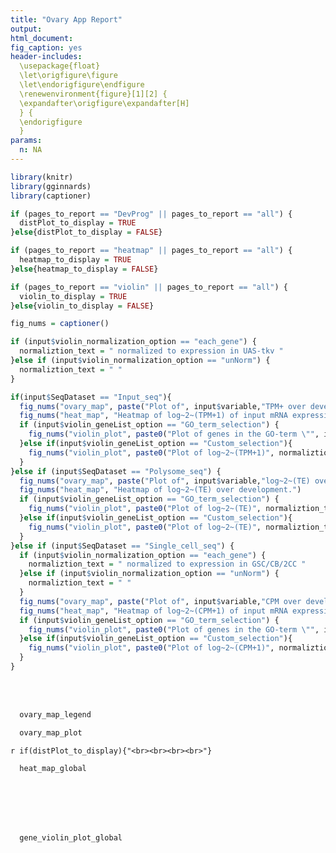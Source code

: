 ```yaml
---
title: "Ovary App Report"
output:
html_document:
fig_caption: yes
header-includes:
  \usepackage{float}
  \let\origfigure\figure
  \let\endorigfigure\endfigure
  \renewenvironment{figure}[1][2] {
  \expandafter\origfigure\expandafter[H]
  } {
  \endorigfigure
  }
params:
  n: NA
---
```


```r
library(knitr)
library(gginnards)
library(captioner)

if (pages_to_report == "DevProg" || pages_to_report == "all") {
  distPlot_to_display = TRUE
}else{distPlot_to_display = FALSE}

if (pages_to_report == "heatmap" || pages_to_report == "all") {
  heatmap_to_display = TRUE
}else{heatmap_to_display = FALSE}

if (pages_to_report == "violin" || pages_to_report == "all") {
  violin_to_display = TRUE
}else{violin_to_display = FALSE}

fig_nums = captioner()

if (input$violin_normalization_option == "each_gene") {
  normaliztion_text = " normalized to expression in UAS-tkv "
}else if (input$violin_normalization_option == "unNorm") {
  normaliztion_text = " "
}

if(input$SeqDataset == "Input_seq"){
  fig_nums("ovary_map", paste("Plot of", input$variable,"TPM+ over development."))
  fig_nums("heat_map", "Heatmap of log~2~(TPM+1) of input mRNA expression over development.")
  if (input$violin_geneList_option == "GO_term_selection") {
    fig_nums("violin_plot", paste0("Plot of genes in the GO-term \"", input$GO_term,"\" over development representing log~2~(TPM+1)", normaliztion_text ,"of input mRNA"))
  }else if(input$violin_geneList_option == "Custom_selection"){
    fig_nums("violin_plot", paste0("Plot of log~2~(TPM+1)", normaliztion_text, "of a custom gene group over development of input mRNA expression"))
  }
}else if (input$SeqDataset == "Polysome_seq") {
  fig_nums("ovary_map", paste("Plot of", input$variable,"log~2~(TE) over development."))
  fig_nums("heat_map", "Heatmap of log~2~(TE) over development.")
  if (input$violin_geneList_option == "GO_term_selection") {
    fig_nums("violin_plot", paste0("Plot of log~2~(TE)", normaliztion_text, "of genes in the GO-term \"", input$GO_term, "\" over development."))
  }else if(input$violin_geneList_option == "Custom_selection"){
    fig_nums("violin_plot", paste0("Plot of log~2~(TE)", normaliztion_text, "of a custom gene group over development."))
  }
}else if (input$SeqDataset == "Single_cell_seq") {
  if (input$violin_normalization_option == "each_gene") {
    normaliztion_text = " normalized to expression in GSC/CB/2CC "
  }else if (input$violin_normalization_option == "unNorm") {
    normaliztion_text = " "
  }
  fig_nums("ovary_map", paste("Plot of", input$variable,"CPM over development."))
  fig_nums("heat_map", "Heatmap of log~2~(CPM+1) of input mRNA expression over development.")
  if (input$violin_geneList_option == "GO_term_selection") {
    fig_nums("violin_plot", paste0("Plot of genes in the GO-term \"", input$GO_term,"\" over development representing log~2~(CPM+1)", normaliztion_text ,"of mRNA"))
  }else if(input$violin_geneList_option == "Custom_selection"){
    fig_nums("violin_plot", paste0("Plot of log~2~(CPM+1)", normaliztion_text, "of a custom gene group over development of mRNA expression"))
  }
}
```
<br><br>

```r
  ovary_map_legend
```

```r
  ovary_map_plot
```
`r if(distPlot_to_display){"<br><br><br><br>"}`

```r
  heat_map_global
```
<br><br><br><br>
```r
  gene_violin_plot_global
```

